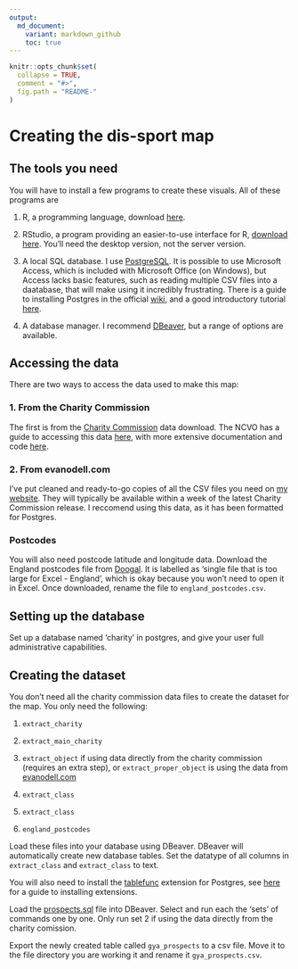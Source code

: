 ```yaml
---
output:
  md_document:
    variant: markdown_github
    toc: true
---
```


<!-- README.md is generated from README.Rmd. Please edit that file -->

```r
knitr::opts_chunk$set(
  collapse = TRUE,
  comment = "#>",
  fig.path = "README-"
)
```


# Creating the dis-sport map

## The tools you need

You will have to install a few programs to create these visuals. All of these programs are 

1. R, a programming language, download [here](https://cran.r-project.org/).

2. RStudio, a program providing an easier-to-use interface for R, [download here](https://www.rstudio.com/products/RStudio/). You'll need the desktop version, not the server version.

3. A local SQL database. I use [PostgreSQL](https://www.postgresql.org/download/). It is possible to use Microsoft Access, which is included with Microsoft Office (on Windows), but Access lacks basic features, such as reading multiple CSV files into a daatabase, that will make using it incredibly frustrating. There is a guide to installing Postgres in the official [wiki](https://wiki.postgresql.org/wiki/Detailed_installation_guides), and a good introductory tutorial [here](https://www.tutorialspoint.com/postgresql/index.htm).

4. A database manager. I recommend [DBeaver](dbeaver.jkiss.org/download/), but a range of options are available.

## Accessing the data

There are two ways to access the data used to make this map: 

### 1. From the Charity Commission

The first is from the [Charity Commission](http://data.charitycommission.gov.uk/) data download. The NCVO has a guide to accessing this data [here](https://data.ncvo.org.uk/a/almanac16/how-to-create-a-database-for-charity-commission-data/), with more extensive documentation and code [here](https://github.com/ncvo/charity-commission-extract/).

### 2. From evanodell.com

I've put cleaned and ready-to-go copies of all the CSV files you need on [my website](http://evanodell.com/datasets/charity-data/). They will typically be available within a week of the latest Charity Commission release. I reccomend using this data, as it has been formatted for Postgres.

### Postcodes

You will also need postcode latitude and longitude data. Download the England postcodes file from [Doogal](https://www.doogal.co.uk/PostcodeDownloads.php). It is labelled as 'single file that is too large for Excel - England', which is okay because you won't need to open it in Excel. Once downloaded, rename the file to `england_postcodes.csv`.

## Setting up the database

Set up a database named 'charity' in postgres, and give your user full administrative capabilities. 


## Creating the dataset

You don't need all the charity commission data files to create the dataset for the map. You only need the following:

1. `extract_charity`

2. `extract_main_charity`

3. `extract_object` if using data directly from the charity commission (requires an extra step), or `extract_proper_object` is using the data from [evanodell.com](http://evanodell.com/datasets/charity-data/)

4. `extract_class`

5. `extract_class`

6. `england_postcodes`

Load these files into your database using DBeaver. DBeaver will automatically create new database tables. Set the datatype of all columns in `extract_class` and `extract_class` to text. 

You will also need to install the [tablefunc](https://www.postgresql.org/docs/9.1/static/tablefunc.html) extension for Postgres, see [here](https://www.postgresql.org/docs/9.1/static/sql-createextension.html) for a guide to installing extensions. 
 
Load the [prospects.sql](prospects.sql) file into DBeaver. Select and run each the 'sets' of commands one by one. Only run set 2 if using the data directly from the charity comission. 

Export the newly created table called `gya_prospects` to a csv file. Move it to the file directory you are working it and rename it `gya_prospects.csv`.
 
 